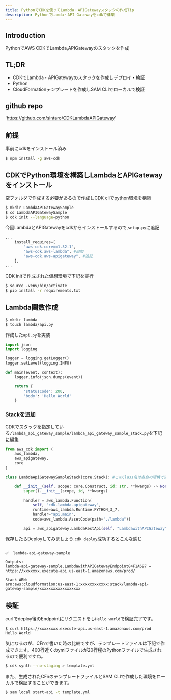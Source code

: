 ```yaml
---
title: PythonでCDKを使ってLambda・APIGatewayスタックの作成Tip
description: PythonでLamda・API Gatewayをcdkで構築
---
```


## Introduction
PythonでAWS CDKでLambda,APIGatewayのスタックを作成

## TL;DR
- CDKでLambda・APIGatewayのスタックを作成しデプロイ・検証
- Python
- CloudFormationテンプレートを作成しSAM CLIでローカルで検証

## github repo

'https://github.com/sintaro/CDKLambdaAPIGateway'

## 前提
事前にcdkをインストール済み

```sh title=cdkのインストール
$ npm install -g aws-cdk
```

## CDKでPython環境を構築しLambdaとAPIGatewayをインストール

空フォルダで作成する必要があるので作成しCDK cliでpython環境を構築

```sh title=cdk cliでpython環境の構築
$ mkdir LambdaAPIGatewaySample
$ cd LambdaAPIGatewaySample
$ cdk init --language=python
```

今回LambdaとAPIGatewayをcdkからインストールするので,`setup.py`に追記

```python title=setup.py
...
    install_requires=[
        "aws-cdk.core==1.32.1",
        "aws-cdk.aws-lambda", #追加
        "aws-cdk.aws-apigateway", #追記
    ],
...
```

CDK initで作成された仮想環境で下記を実行

```sh 
$ source .venv/bin/activate
$ pip install -r requirements.txt
```

## Lambda関数作成

```sh
$ mkdir lambda
$ touch lambda/api.py
```

作成した`api.py`を実装

```python title=api.py
import json
import logging

logger = logging.getLogger()
logger.setLevel(logging.INFO)

def main(event, context):
    logger.info(json.dumps(event))

    return {
        'statusCode': 200,
        'body': 'Hello World'
    }
```

### Stackを追加

CDKでスタックを指定している`/lambda_api_gateway_sample/lambda_api_gateway_sample_stack.py`を下記に編集

```python title=lambda_api_gateway_sample_stack.py
from aws_cdk import (
    aws_lambda,
    aws_apigateway,
    core
)

class LambdaApiGatewaySampleStack(core.Stack): #このClass名は各自の環境で変わるので注意

    def __init__(self, scope: core.Construct, id: str, **kwargs) -> None:
        super().__init__(scope, id, **kwargs)

        handler = aws_lambda.Function(
            self, "cdk-lambda-apigateway",
            runtime=aws_lambda.Runtime.PYTHON_3_7,
            handler="api.main",
            code=aws_lambda.AssetCode(path="./lambda"))

        api = aws_apigateway.LambdaRestApi(self, "LambdawithAPIGateway", handler=handler) #第二引数のAPIGatewayの命名は
```


保存したらDeployしてみましょう.`cdk deploy`成功するとこんな感じ

```title=deploy成功

✅  lambda-api-gateway-sample

Outputs:
lambda-api-gateway-sample.LambdawithAPIGatewayEndpoint84F1A697 = https://xxxxxxx.execute-api.us-east-1.amazonaws.com/prod/

Stack ARN:
arn:aws:cloudformation:us-east-1:xxxxxxxxxxxx:stack/lambda-api-gateway-sample/xxxxxxxxxxxxxxxxxx
```

## 検証

curlでdeploy後のEndpointにリクエストをし`Hello world`で検証完了です。

```sh 
$ curl https://xxxxxxxx.execute-api.us-east-1.amazonaws.com/prod
Hello World
```

気になるのが、CFnで書いた時の比較ですが、テンプレートファイルは下記で作成できます。400行近くのymlファイルが20行程のPythonファイルで生成されるので便利ですね。

```sh
$ cdk synth --no-staging > template.yml
```

また、生成されたCFnのテンプレートファイルとSAM CLIで作成した環境をローカルで検証することができます。

```sh
$ sam local start-api -t template.yml
```